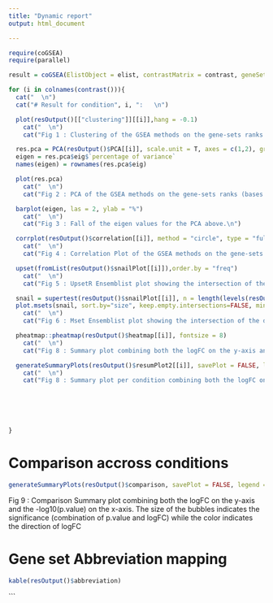 ```yaml
---
title: "Dynamic report"
output: html_document

---
```


```r
require(coGSEA)
require(parallel)
```


```r
result = coGSEA(ElistObject = elist, contrastMatrix = contrast, geneSetCollection = params$geneset, specie = params$specie, ENTREZGenesIds = elist$genes[[ids]], GSEA.Methods = params$GSEA.Methods, pvalAdjMethod = params$pvalAdjMethod, pvalCombMethod = params$pvalCombMethod, directoryPath = "./", alpha = params$alpha, num.workers = 4, shinyMode = TRUE)
```


```r

for (i in colnames(contrast())){
  cat("  \n")
  cat("# Result for condition", i, ":   \n")

  plot(resOutput()[["clustering"]][[i]],hang = -0.1)  
    cat("  \n")  
    cat("Fig 1 : Clustering of the GSEA methods on the gene-sets ranks (bases on raw p.values).\n")  

  res.pca = PCA(resOutput()$PCA[[i]], scale.unit = T, axes = c(1,2), graph = FALSE)
  eigen = res.pca$eig$`percentage of variance`
  names(eigen) = rownames(res.pca$eig)

  plot(res.pca)  
    cat("  \n")  
    cat("Fig 2 : PCA of the GSEA methods on the gene-sets ranks (bases on raw p.values).\n")  

  barplot(eigen, las = 2, ylab = "%")  
    cat("  \n")  
    cat("Fig 3 : Fall of the eigen values for the PCA above.\n")  

  corrplot(resOutput()$correlation[[i]], method = "circle", type = "full", order = "hclust",mar=c(10, 4, 4, 2) + 0.1)  
    cat("  \n")  
    cat("Fig 4 : Correlation Plot of the GSEA methods on the gene-sets ranks (bases on raw p.values).\n")  

  upset(fromList(resOutput()$snailPlot[[i]]),order.by = "freq")   
    cat("  \n")
    cat("Fig 5 : UpsetR Ensemblist plot showing the intersection of the different gene-sets found  significantly enriched (p.value < alpha) by each GSEA method. Methods retrieving 0 significantly enriched gene-sets are not included. Only exclusive intersections are taken into account.\n")

  snail = supertest(resOutput()$snailPlot[[i]], n = length(levels(resOutput()$snailPlot[[i]][[1]])))  
  plot.msets(snail, sort.by="size", keep.empty.intersections=FALSE, min.intersection.size = input$min.intersection.size)    
    cat("  \n")  
    cat("Fig 6 : Mset Ensemblist plot showing the intersection of the different gene-sets found  significantly enriched (p.value < alpha) by each GSEA method. Methods retrieving 0 significantly enriched gene-sets are not included.\n")  

  pheatmap::pheatmap(resOutput()$heatmap[[i]], fontsize = 8)  
    cat("  \n")  
    cat("Fig 8 : Summary plot combining both the logFC on the y-axis and the -log10(p.value) on the x-axis. The size of the bubbles indicates the significance (combination of p.value and logFC) while the color indicates the direction of logFC.\n")  

  generateSummaryPlots(resOutput()$resumPlot2[[i]], savePlot = FALSE, legend = TRUE, file.name = "tmp", format = "pdf")  
    cat("  \n")  
    cat("Fig 8 : Summary plot per condition combining both the logFC on the y-axis and the -log10(p.value) on the x-axis. The size of the bubbles indicates the significance (combination of p.value and logFC) while the color indicates the direction of logFC.\n")  






}
```

# Comparison accross conditions  
```r
generateSummaryPlots(resOutput()$comparison, savePlot = FALSE, legend = TRUE, file.name = "tmp", format = "pdf")
```

Fig 9 : Comparison Summary plot combining both the logFC on the y-axis and the -log10(p.value) on the x-axis. The size of the bubbles indicates the significance (combination of p.value and logFC) while the color indicates the direction of logFC  


# Gene set Abbreviation mapping  
```r
kable(resOutput()$abbreviation)
```


```
